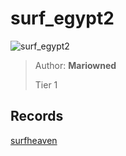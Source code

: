 
# surf_egypt2

![surf_egypt2](https://raw.githubusercontent.com/Sayt123/SurfMapPics/Maps-and-bonuses/csgo/surf_egypt2.jpg)

> Author: **Mariowned**
>
> Tier 1

## Records

[surfheaven](https://surfheaven.eu/map/surf_egypt2)
